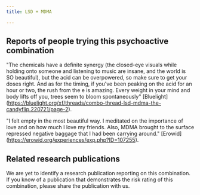 ---
title: LSD + MDMA

---

## Reports of people trying this psychoactive combination

"The chemicals have a definite synergy (the closed-eye visuals while holding onto someone and listening to music are insane, and the world is SO beautiful), but the acid can be overpowered, so make sure to get your doses right. And as for the timing, if you've been peaking on the acid for an hour or two, the rush from the e is amazing. Every weight in your mind and body lifts off you, trees seem to bloom spontaneously" [Bluelight] (https://bluelight.org/xf/threads/combo-thread-lsd-mdma-the-candyflip.220721/page-2).

"I felt empty in the most beautiful way. I meditated on the importance of love and on how much I love my friends. Also, MDMA brought to the surface repressed negative baggage that I had been carrying around." [Erowid] (https://erowid.org/experiences/exp.php?ID=107255).


## Related research publications

We are yet to identify a research publication reporting on this combination. If you know of a publication that demonstrates the risk rating of this combination, please share the publication with us.



